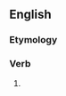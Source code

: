 ==English==

===Etymology===
{{suffix|en|endeavour|eth|nocat=1}}

===Verb===
{{head|en|verb form}}

# {{en-archaic third-person singular of|endeavour}}
